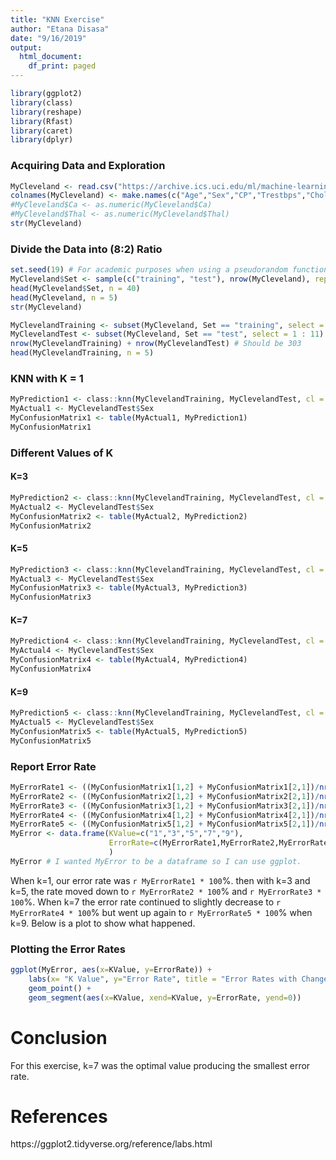```yaml
---
title: "KNN Exercise"
author: "Etana Disasa"
date: "9/16/2019"
output:
  html_document:
    df_print: paged
---
```


```r
library(ggplot2)
library(class)
library(reshape)
library(Rfast)
library(caret)
library(dplyr)
```

### Acquiring Data and Exploration
```r
MyCleveland <- read.csv("https://archive.ics.uci.edu/ml/machine-learning-databases/heart-disease/processed.cleveland.data", header = FALSE)
colnames(MyCleveland) <- make.names(c("Age","Sex","CP","Trestbps","Chol","Fbs","Restecg","Thalach","Exang", "Oldpeak", "Slope", "Ca", "Thal", "Num"))
#MyCleveland$Ca <- as.numeric(MyCleveland$Ca)
#MyCleveland$Thal <- as.numeric(MyCleveland$Thal)
str(MyCleveland)

```

### Divide the Data into (8:2) Ratio

```r
set.seed(19) # For academic purposes when using a pseudorandom function
MyCleveland$Set <- sample(c("training", "test"), nrow(MyCleveland), replace = TRUE, prob = c(0.8, 0.2)) 
head(MyCleveland$Set, n = 40)
head(MyCleveland, n = 5)
str(MyCleveland)
```

```r
MyClevelandTraining <- subset(MyCleveland, Set == "training", select = 1 : 11) # I only used the first 11 variables. 
MyClevelandTest <- subset(MyCleveland, Set == "test", select = 1 : 11)
nrow(MyClevelandTraining) + nrow(MyClevelandTest) # Should be 303
head(MyClevelandTraining, n = 5)
```
### KNN with K = 1
```r
MyPrediction1 <- class::knn(MyClevelandTraining, MyClevelandTest, cl = MyClevelandTraining$Sex, k =1) 
MyActual1 <- MyClevelandTest$Sex
MyConfusionMatrix1 <- table(MyActual1, MyPrediction1)
MyConfusionMatrix1
```

### Different Values of K 
#### K=3
```r
MyPrediction2 <- class::knn(MyClevelandTraining, MyClevelandTest, cl = MyClevelandTraining$Sex, k = 3) 
MyActual2 <- MyClevelandTest$Sex
MyConfusionMatrix2 <- table(MyActual2, MyPrediction2)
MyConfusionMatrix2
```

#### K=5
```r
MyPrediction3 <- class::knn(MyClevelandTraining, MyClevelandTest, cl = MyClevelandTraining$Sex, k = 5) 
MyActual3 <- MyClevelandTest$Sex
MyConfusionMatrix3 <- table(MyActual3, MyPrediction3)
MyConfusionMatrix3
```

#### K=7
```r
MyPrediction4 <- class::knn(MyClevelandTraining, MyClevelandTest, cl = MyClevelandTraining$Sex, k = 7) 
MyActual4 <- MyClevelandTest$Sex
MyConfusionMatrix4 <- table(MyActual4, MyPrediction4)
MyConfusionMatrix4
```

#### K=9
```r
MyPrediction5 <- class::knn(MyClevelandTraining, MyClevelandTest, cl = MyClevelandTraining$Sex, k = 8) 
MyActual5 <- MyClevelandTest$Sex
MyConfusionMatrix5 <- table(MyActual5, MyPrediction5)
MyConfusionMatrix5
```

### Report Error Rate  

```r
MyErrorRate1 <- ((MyConfusionMatrix1[1,2] + MyConfusionMatrix1[2,1])/nrow(MyClevelandTest))
MyErrorRate2 <- ((MyConfusionMatrix2[1,2] + MyConfusionMatrix2[2,1])/nrow(MyClevelandTest))
MyErrorRate3 <- ((MyConfusionMatrix3[1,2] + MyConfusionMatrix3[2,1])/nrow(MyClevelandTest))
MyErrorRate4 <- ((MyConfusionMatrix4[1,2] + MyConfusionMatrix4[2,1])/nrow(MyClevelandTest))
MyErrorRate5 <- ((MyConfusionMatrix5[1,2] + MyConfusionMatrix5[2,1])/nrow(MyClevelandTest))
MyError <- data.frame(KValue=c("1","3","5","7","9"),
                      ErrorRate=c(MyErrorRate1,MyErrorRate2,MyErrorRate3,MyErrorRate4,MyErrorRate5)
                      )
MyError # I wanted MyError to be a dataframe so I can use ggplot. 
```

When k=1, our error rate was `r MyErrorRate1 * 100`%. then with k=3 and k=5, the rate moved down to `r MyErrorRate2 * 100`% and `r MyErrorRate3 * 100`%. When k=7 the error rate continued to slightly decrease to `r MyErrorRate4 * 100`% but went up again to `r MyErrorRate5 * 100`% when k=9. Below is a plot to show what happened. 

### Plotting the Error Rates
```r
ggplot(MyError, aes(x=KValue, y=ErrorRate)) +
    labs(x= "K Value", y="Error Rate", title = "Error Rates with Change in K") +
    geom_point() +
    geom_segment(aes(x=KValue, xend=KValue, y=ErrorRate, yend=0))
```

# Conclusion
For this exercise, k=7 was the optimal value producing the smallest error rate. 

# References
https://ggplot2.tidyverse.org/reference/labs.html